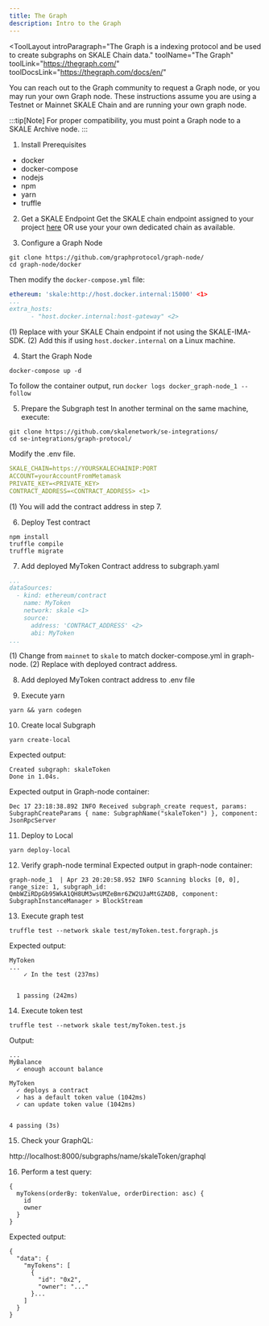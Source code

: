```yaml
---
title: The Graph
description: Intro to the Graph
---
```


<ToolLayout
    introParagraph="The Graph is a indexing protocol and be used to create subgraphs on SKALE Chain data."
    toolName="The Graph"
    toolLink="https://thegraph.com/"
    toolDocsLink="https://thegraph.com/docs/en/"
>

<Tabs>
<TabItem label="Graph Node Service">
</TabItem>
<TabItem label="Self Hosted Graph Node">
You can reach out to the Graph community to request a Graph node, or you may run your own Graph node. These instructions assume you are using a Testnet or Mainnet SKALE Chain and are running your own graph node.

:::tip[Note]
For proper compatibility, you must point a Graph node to a SKALE Archive node.
:::

1. Install Prerequisites
* docker
* docker-compose
* nodejs
* npm
* yarn
* truffle

2. Get a SKALE Endpoint
Get the SKALE chain endpoint assigned to your project [here](https://testnet.portal.skale.space/chains) OR use your your own dedicated chain as available.

3. Configure a Graph Node
```shell
git clone https://github.com/graphprotocol/graph-node/
cd graph-node/docker
```
Then modify the `docker-compose.yml` file:
```yml
ethereum: 'skale:http://host.docker.internal:15000' <1>
...
extra_hosts:
      - "host.docker.internal:host-gateway" <2>
```
(1) Replace with your SKALE Chain endpoint if not using the SKALE-IMA-SDK.
(2) Add this if using `host.docker.internal` on a Linux machine.

4. Start the Graph Node
```shell
docker-compose up -d 
```
To follow the container output, run `docker logs docker_graph-node_1 --follow`

5. Prepare the Subgraph test
In another terminal on the same machine, execute:
```shell
git clone https://github.com/skalenetwork/se-integrations/
cd se-integrations/graph-protocol/
```
Modify the .env file. 
```yml
SKALE_CHAIN=https://YOURSKALECHAINIP:PORT
ACCOUNT=yourAccountFromMetamask
PRIVATE_KEY=<PRIVATE_KEY>
CONTRACT_ADDRESS=<CONTRACT_ADDRESS> <1>
```
(1) You will add the contract address in step 7.

6. Deploy Test contract
```shell
npm install
truffle compile
truffle migrate
```

7. Add deployed MyToken Contract address to subgraph.yaml
```yaml
...
dataSources:
  - kind: ethereum/contract
    name: MyToken
    network: skale <1>
    source:
      address: 'CONTRACT_ADDRESS' <2>
      abi: MyToken
...
```
(1) Change from `mainnet` to `skale` to match docker-compose.yml in graph-node.
(2) Replace with deployed contract address.

8. Add deployed MyToken contract address to .env file

9. Execute yarn
```shell
yarn && yarn codegen
```

10. Create local Subgraph
```shell
yarn create-local
```
Expected output:
```
Created subgraph: skaleToken
Done in 1.04s.
```
Expected output in Graph-node container:
```shell
Dec 17 23:18:38.892 INFO Received subgraph_create request, params: SubgraphCreateParams { name: SubgraphName("skaleToken") }, component: JsonRpcServer
```

11. Deploy to Local
```shell
yarn deploy-local
```

12. Verify graph-node terminal
Expected output in graph-node container:
```shell
graph-node_1  | Apr 23 20:20:58.952 INFO Scanning blocks [0, 0], range_size: 1, subgraph_id: QmbWZiRDpGb95WkA1QH8UM3wsUMZeBmr6ZW2UJaMtGZADB, component: SubgraphInstanceManager > BlockStream
```

13. Execute graph test
```shell
truffle test --network skale test/myToken.test.forgraph.js
```
Expected output:
```shell
MyToken
...
    ✓ In the test (237ms)


  1 passing (242ms)
```

14. Execute token test

```shell
truffle test --network skale test/myToken.test.js
```
Output:
```shell
...
MyBalance
  ✓ enough account balance

MyToken
  ✓ deploys a contract
  ✓ has a default token value (1042ms)
  ✓ can update token value (1042ms)


4 passing (3s)
```

15. Check your GraphQL:

http://localhost:8000/subgraphs/name/skaleToken/graphql

16. Perform a test query:
```
{
  myTokens(orderBy: tokenValue, orderDirection: asc) {
    id
    owner
  }
}
```

Expected output:
```
{
  "data": {
    "myTokens": [
      {
        "id": "0x2",
        "owner": "..."
      }...
    ]
  }
}
```
</TabItem>
</Tabs>

</ToolLayout>